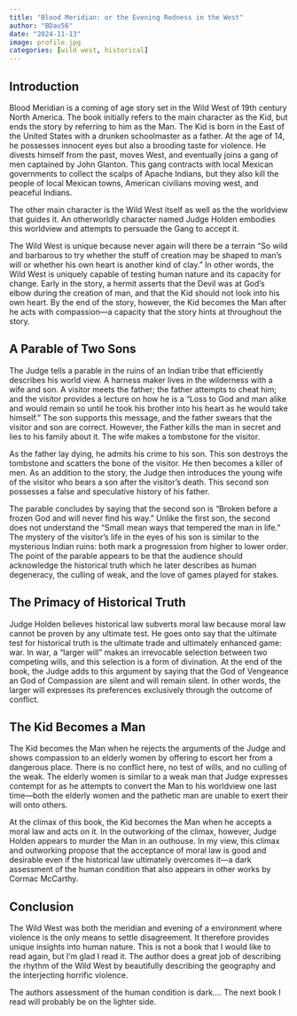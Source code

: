 ```yaml
---
title: "Blood Meridian: or the Evening Redness in the West"
author: "BDav56"
date: "2024-11-13"
image: profile.jpg
categories: [wild west, historical]
---
```


## Introduction

Blood Meridian is a coming of age story set in the Wild West of 19th century North America. The book initially refers to the main character as the Kid, but ends the story by referring to him as the Man. The Kid is born in the East of the United States with a drunken schoolmaster as a father. At the age of 14, he possesses innocent eyes but also a brooding taste for violence. He divests himself from the past, moves West, and eventually joins a gang of men captained by John Glanton. This gang contracts with local Mexican governments to collect the scalps of Apache Indians, but they also kill the people of local Mexican towns, American civilians moving west, and peaceful Indians.

The other main character is the Wild West itself as well as the the worldview that guides it. An otherworldly character named Judge Holden embodies this worldview and attempts to persuade the Gang to accept it.

The Wild West is unique because never again will there be a terrain "So wild and barbarous to try whether the stuff of creation may be shaped to man's will or whether his own heart is another kind of clay." In other words, the Wild West is uniquely capable of testing human nature and its capacity for change. Early in the story, a hermit asserts that the Devil was at God's elbow during the creation of man, and that the Kid should not look into his own heart. By the end of the story, however, the Kid becomes the Man after he acts with compassion—a capacity that the story hints at throughout the story.

## A Parable of Two Sons

The Judge tells a parable in the ruins of an Indian tribe that efficiently describes his world view. A harness maker lives in the wilderness with a wife and son. A visitor meets the father; the father attempts to cheat him; and the visitor provides a lecture on how he is a "Loss to God and man alike and would remain so until he took his brother into his heart as he would take himself." The son supports this message, and the father swears that the visitor and son are correct. However, the Father kills the man in secret and lies to his family about it. The wife makes a tombstone for the visitor.

As the father lay dying, he admits his crime to his son. This son destroys the tombstone and scatters the bone of the visitor. He then becomes a killer of men. As an addition to the story, the Judge then introduces the young wife of the visitor who bears a son after the visitor's death. This second son possesses a false and speculative history of his father.

The parable concludes by saying that the second son is "Broken before a frozen God and will never find his way." Unlike the first son, the second does not understand the "Small mean ways that tempered the man in life." The mystery of the visitor's life in the eyes of his son is similar to the mysterious Indian ruins: both mark a progression from higher to lower order. The point of the parable appears to be that the audience should acknowledge the historical truth which he later describes as human degeneracy, the culling of weak, and the love of games played for stakes.

## The Primacy of Historical Truth

Judge Holden believes historical law subverts moral law because moral law cannot be proven by any ultimate test. He goes onto say that the ultimate test for historical truth is the ultimate trade and ultimately enhanced game: war. In war, a "larger will" makes an irrevocable selection between two competing wills, and this selection is a form of divination. At the end of the book, the Judge adds to this argument by saying that the God of Vengeance an God of Compassion are silent and will remain silent. In other words, the larger will expresses its preferences exclusively through the outcome of conflict.

## The Kid Becomes a Man

The Kid becomes the Man when he rejects the arguments of the Judge and shows compassion to an elderly women by offering to escort her from a dangerous place. There is no conflict here, no test of wills, and no culling of the weak. The elderly women is similar to a weak man that Judge expresses contempt for as he attempts to convert the Man to his worldview one last time—both the elderly women and the pathetic man are unable to exert their will onto others.

At the climax of this book, the Kid becomes the Man when he accepts a moral law and acts on it. In the outworking of the climax, however, Judge Holden appears to murder the Man in an outhouse. In my view, this climax and outworking propose that the acceptance of moral law is good and desirable even if the historical law ultimately overcomes it—a dark assessment of the human condition that also appears in other works by Cormac McCarthy.

## Conclusion

The Wild West was both the meridian and evening of a environment where violence is the only means to settle disagreement. It therefore provides unique insights into human nature. This is not a book that I would like to read again, but I'm glad I read it. The author does a great job of describing the rhythm of the Wild West by beautifully describing the geography and the interjecting horrific violence.

The authors assessment of the human condition is dark.... The next book I read will probably be on the lighter side.
